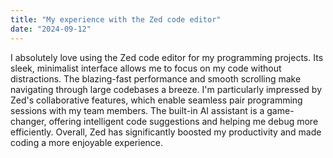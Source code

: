 ```yaml
---
title: "My experience with the Zed code editor"
date: "2024-09-12"
---
```


I absolutely love using the Zed code editor for my programming projects. Its sleek, minimalist interface allows me to focus on my code without distractions. The blazing-fast performance and smooth scrolling make navigating through large codebases a breeze. I'm particularly impressed by Zed's collaborative features, which enable seamless pair programming sessions with my team members. The built-in AI assistant is a game-changer, offering intelligent code suggestions and helping me debug more efficiently. Overall, Zed has significantly boosted my productivity and made coding a more enjoyable experience.
